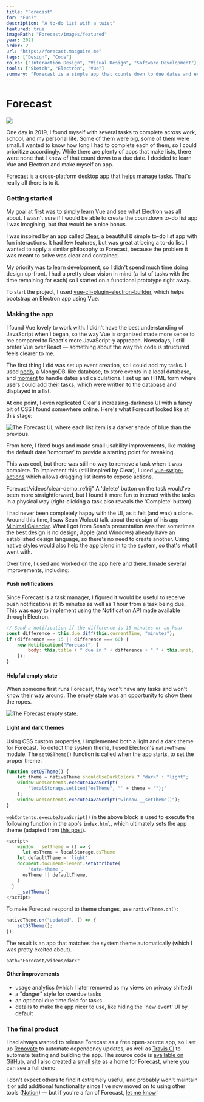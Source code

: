 ```yaml
---
title: "Forecast"
for: "Fun?"
description: "A to-do list with a twist"
featured: true
imagePath: "Forecast/images/featured"
year: 2021
order: 2
url: "https://forecast.macguire.me"
tags: ["Design", "Code"]
roles: ["Interaction Design", "Visual Design", "Software Development"]
tools: ["Sketch", "Electron", "Vue"]
summary: "Forecast is a simple app that counts down to due dates and events. Showing the remaining time for each item helps you decide when do to what."
---
```


# Forecast

![](/images/forecast-empty.png)

One day in 2019, I found myself with several tasks to complete across work, school, and my personal life. Some of them were big, some of them were small. I wanted to know how long I had to complete each of them, so I could prioritize accordingly. While there are plenty of apps that make lists, there were none that I knew of that count down to a due date. I decided to learn Vue and Electron and make myself an app.

[Forecast](https://forecast.macguire.me) is a cross-platform desktop app that helps manage tasks. That's really all there is to it.

### Getting started

My goal at first was to simply learn Vue and see what Electron was all about. I wasn't sure if I would be able to create the countdown to-do list app I was imagining, but that would be a nice bonus.

I was inspired by an app called [Clear](https://apps.apple.com/us/app/clear-todos/id493136154), a beautiful & simple to-do list app with fun interactions. It had few features, but was great at being a to-do list. I wanted to apply a similar philosophy to Forecast, because the problem it was meant to solve was clear and contained.

My priority was to learn development, so I didn't spend much time doing design up-front. I had a pretty clear vision in mind (a list of tasks with the time remaining for each) so I started on a functional prototype right away.

To start the project, I used [vue-cli-plugin-electron-builder](https://github.com/nklayman/vue-cli-plugin-electron-builder), which helps bootstrap an Electron app using Vue.

### Making the app

I found Vue lovely to work with. I didn't have the best understanding of JavaScript when I began, so the way Vue is organized made more sense to me compared to React's more JavaScript-y approach. Nowadays, I still prefer Vue over React — something about the way the code is structured feels clearer to me.

The first thing I did was set up event creation, so I could add my tasks. I used [nedb](https://github.com/louischatriot/nedb/), a MongoDB-like database, to store events in a local database, and [moment](https://github.com/moment/moment) to handle dates and calculations. I set up an HTML form where users could add their tasks, which were written to the database and displayed in a list.

At one point, I even replicated Clear's increasing-darkness UI with a fancy bit of CSS I found somewhere online. Here's what Forecast looked like at this stage:

![The Forecast UI, where each list item is a darker shade of blue than the previous.](/images/forecast-clear.png)

From here, I fixed bugs and made small usability improvements, like making the default date 'tomorrow' to provide a starting point for tweaking.

This was cool, but there was still no way to remove a task when it was complete. To implement this (still inspired by Clear), I used [vue-swipe-actions](https://github.com/eCollect/vue-swipe-actions) which allows dragging list items to expose actions.

Forecast/videos/clear-demo_re1rij"
A 'delete' button on the task would've been more straightforward, but I found it more fun to interact with the tasks in a physical way (right-clicking a task also reveals the 'Complete' button).

I had never been completely happy with the UI, as it felt (and was) a clone. Around this time, I saw Sean Wolcott talk about the design of his app [Minimal Calendar](https://rationale-design.com/our-work/minimal-calendar/). What I got from Sean's presentation was that sometimes the best design is no design; Apple (and Windows) already have an established design language, so there's no need to create another. Using native styles would also help the app blend in to the system, so that's what I went with.

Over time, I used and worked on the app here and there. I made several improvements, including:

#### Push notifications

Since Forecast is a task manager, I figured it would be useful to receive push notifications at 15 minutes as well as 1 hour from a task being due. This was easy to implement using the Notification API made available through Electron.

```js
// Send a notification if the difference is 15 minutes or an hour
const difference = this.due.diff(this.currentTime, "minutes");
if (difference === 15 || difference === 60) {
	new Notification("Forecast", {
		body: this.title + " due in " + difference + " " + this.unit,
	});
}
```

#### Helpful empty state

When someone first runs Forecast, they won't have any tasks and won't know their way around. The empty state was an opportunity to show them the ropes.

![The Forecast empty state.](/images/forecast-empty.png)

#### Light and dark themes

Using CSS custom properties, I implemented both a light and a dark theme for Forecast. To detect the system theme, I used Electron's `nativeTheme` module. The `setOSTheme()` function is called when the app starts, to set the proper theme.

```js
function setOSTheme() {
	let theme = nativeTheme.shouldUseDarkColors ? "dark" : "light";
	window.webContents.executeJavaScript(
		'localStorage.setItem("osTheme", "' + theme + '");'
	);
	window.webContents.executeJavaScript("window.__setTheme()");
}
```

`webContents.executeJavaScript()` in the above block is used to execute the following function in the app's `index.html`, which ultimately sets the app theme (adapted from [this post](https://medium.com/missive-app/make-your-electron-app-dark-mode-compatible-c23dcfdd0dfa)).

```js
<script>
	window.__setTheme = () => {
	  let osTheme = localStorage.osTheme
    let defaultTheme = 'light'
    document.documentElement.setAttribute(
	    'data-theme',
      osTheme || defaultTheme,
    )
  }
	__setTheme()
</script>
```

To make Forecast respond to theme changes, use `nativeTheme.on()`:

```js
nativeTheme.on("updated", () => {
	setOSTheme();
});
```

The result is an app that matches the system theme automatically (which I was pretty excited about).

    path="Forecast/videos/dark"

#### Other improvements

- usage analytics (which I later removed as my views on privacy shifted)
- a "danger" style for overdue tasks
- an optional due time field for tasks
- details to make the app nicer to use, like hiding the 'new event' UI by default

### The final product

I had always wanted to release Forecast as a free open-source app, so I set up [Renovate](https://renovate.whitesourcesoftware.com/) to automate dependency updates, as well as [Travis CI](https://travis-ci.com/) to automate testing and building the app. The source code is [available on GitHub](https://github.com/macguirerintoul/Forecast), and I also created a [small site](https://forecast.macguire.me) as a home for Forecast, where you can see a full demo.

I don't expect others to find it extremely useful, and probably won't maintain it or add additional functionality since I've now moved on to using other tools ([Notion](https://www.notion.so/)) — but if you're a fan of Forecast, [let me know](/contact)!
